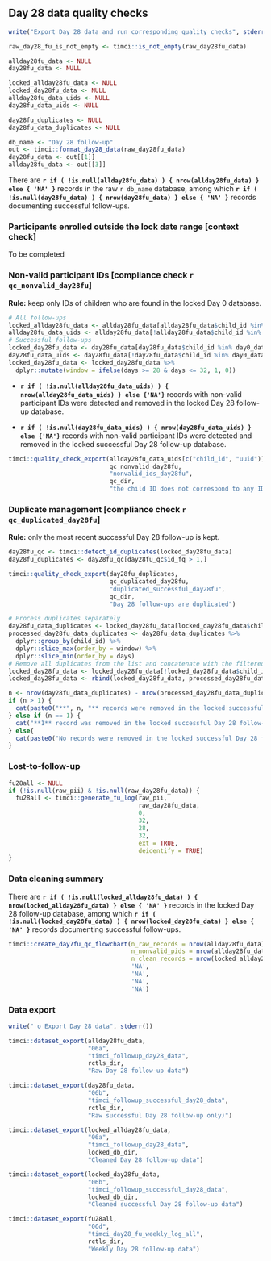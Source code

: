 \newpage

## Day 28 data quality checks\n\n

```r
write("Export Day 28 data and run corresponding quality checks", stderr())
```

```r
raw_day28_fu_is_not_empty <- timci::is_not_empty(raw_day28fu_data)

allday28fu_data <- NULL
day28fu_data <- NULL

locked_allday28fu_data <- NULL
locked_day28fu_data <- NULL
allday28fu_data_uids <- NULL
day28fu_data_uids <- NULL

day28fu_duplicates <- NULL
day28fu_data_duplicates <- NULL
```

```r
db_name <- "Day 28 follow-up"
out <- timci::format_day28_data(raw_day28fu_data)
day28fu_data <- out[[1]]
allday28fu_data <- out[[3]]
```

There are **`r if ( !is.null(allday28fu_data) ) { nrow(allday28fu_data) } else { 'NA' }`** records in the raw `r db_name` database, among which **`r if ( !is.null(day28fu_data) ) { nrow(day28fu_data) } else { 'NA' }`** records documenting successful follow-ups.

### Participants enrolled outside the lock date range [context check]\n\n

To be completed

### Non-valid participant IDs [compliance check `r qc_nonvalid_day28fu`]\n\n

**Rule:** keep only IDs of children who are found in the locked Day 0 database.

```r
# All follow-ups
locked_allday28fu_data <- allday28fu_data[allday28fu_data$child_id %in% day0_data$child_id, ]
allday28fu_data_uids <- allday28fu_data[!allday28fu_data$child_id %in% day0_data$child_id, ]
# Successful follow-ups
locked_day28fu_data <- day28fu_data[day28fu_data$child_id %in% day0_data$child_id, ]
day28fu_data_uids <- day28fu_data[!day28fu_data$child_id %in% day0_data$child_id, ]
locked_day28fu_data <- locked_day28fu_data %>% 
  dplyr::mutate(window = ifelse(days >= 28 & days <= 32, 1, 0))
```

* **`r if ( !is.null(allday28fu_data_uids) ) { nrow(allday28fu_data_uids) } else {'NA'}`** records with non-valid participant IDs were detected and removed in the locked Day 28 follow-up database.

* **`r if ( !is.null(day28fu_data_uids) ) { nrow(day28fu_data_uids) } else {'NA'}`** records with non-valid participant IDs were detected and removed in the locked successful Day 28 follow-up database.

```r
timci::quality_check_export(allday28fu_data_uids[c("child_id", "uuid")],
                            qc_nonvalid_day28fu,
                            "nonvalid_ids_day28fu",
                            qc_dir,
                            "the child ID does not correspond to any ID found the locked Day 0 database")
```

### Duplicate management [compliance check `r qc_duplicated_day28fu`]\n\n

**Rule:** only the most recent successful Day 28 follow-up is kept.

```r
day28fu_qc <- timci::detect_id_duplicates(locked_day28fu_data)
day28fu_duplicates <- day28fu_qc[day28fu_qc$id_fq > 1,]
```

```r
timci::quality_check_export(day28fu_duplicates,
                            qc_duplicated_day28fu,
                            "duplicated_successful_day28fu",
                            qc_dir,
                            "Day 28 follow-ups are duplicated")
```

```r
# Process duplicates separately
day28fu_data_duplicates <- locked_day28fu_data[locked_day28fu_data$child_id %in% day28fu_duplicates$child_id, ]
processed_day28fu_data_duplicates <- day28fu_data_duplicates %>%
  dplyr::group_by(child_id) %>%
  dplyr::slice_max(order_by = window) %>%
  dplyr::slice_min(order_by = days)
# Remove all duplicates from the list and concatenate with the filtered list
locked_day28fu_data <- locked_day28fu_data[!locked_day28fu_data$child_id %in% day28fu_duplicates$child_id, ]
locked_day28fu_data <- rbind(locked_day28fu_data, processed_day28fu_data_duplicates)
```

```r
n <- nrow(day28fu_data_duplicates) - nrow(processed_day28fu_data_duplicates)
if (n > 1) {
  cat(paste0("**", n, "** records were removed in the locked successful Day 28 follow-up database (records duplicated on the same day may be kept - we need to define a rule for this)."))
} else if (n == 1) {
  cat("**1** record was removed in the locked successful Day 28 follow-up database (records duplicated on the same day may be kept - we need to define a rule for this).")
} else{
  cat(paste0("No records were removed in the locked successful Day 28 follow-up database."))
}
```

### Lost-to-follow-up\n\n

```r
fu28all <- NULL
if (!is.null(raw_pii) & !is.null(raw_day28fu_data)) {
  fu28all <- timci::generate_fu_log(raw_pii,
                                    raw_day28fu_data,
                                    0,
                                    32,
                                    28,
                                    32,
                                    ext = TRUE,
                                    deidentify = TRUE)
}
```

### Data cleaning summary\n\n

There are **`r if ( !is.null(locked_allday28fu_data) ) { nrow(locked_allday28fu_data) } else { 'NA' }`** records in the locked Day 28 follow-up database, among which **`r if ( !is.null(locked_day28fu_data) ) { nrow(locked_day28fu_data) } else { 'NA' }`** records documenting successful follow-ups.

```r
timci::create_day7fu_qc_flowchart(n_raw_records = nrow(allday28fu_data),
                                  n_nonvalid_pids = nrow(allday28fu_data_uids),
                                  n_clean_records = nrow(locked_allday28fu_data),
                                  'NA',
                                  'NA',
                                  'NA',
                                  'NA')
```

### Data export\n\n

```r
write(" o Export Day 28 data", stderr())
```

```r
timci::dataset_export(allday28fu_data,
                      "06a",
                      "timci_followup_day28_data",
                      rctls_dir,
                      "Raw Day 28 follow-up data")
```

```r
timci::dataset_export(day28fu_data,
                      "06b",
                      "timci_followup_successful_day28_data",
                      rctls_dir,
                      "Raw successful Day 28 follow-up only)")
```

```r
timci::dataset_export(locked_allday28fu_data,
                      "06a",
                      "timci_followup_day28_data",
                      locked_db_dir,
                      "Cleaned Day 28 follow-up data")
```

```r
timci::dataset_export(locked_day28fu_data,
                      "06b",
                      "timci_followup_successful_day28_data",
                      locked_db_dir,
                      "Cleaned successful Day 28 follow-up data")
```

```r
timci::dataset_export(fu28all,
                      "06d",
                      "timci_day28_fu_weekly_log_all",
                      rctls_dir,
                      "Weekly Day 28 follow-up data")
```
